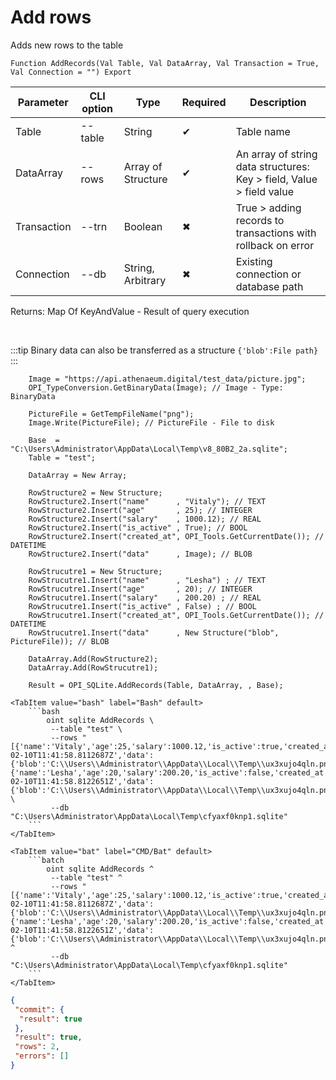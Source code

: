 ﻿---
sidebar_position: 3
---


# Add rows
 Adds new rows to the table



`Function AddRecords(Val Table, Val DataArray, Val Transaction = True, Val Connection = "") Export`

  | Parameter | CLI option | Type | Required | Description |
  |-|-|-|-|-|
  | Table | --table | String | &#x2714; | Table name |
  | DataArray | --rows | Array of Structure | &#x2714; | An array of string data structures: Key > field, Value > field value |
  | Transaction | --trn | Boolean | &#x2716; | True > adding records to transactions with rollback on error |
  | Connection | --db | String, Arbitrary | &#x2716; | Existing connection or database path |

  
  Returns:  Map Of KeyAndValue - Result of query execution

<br/>

:::tip
Binary data can also be transferred as a structure `{'blob':File path}`
:::
<br/>



```bsl title="1C:Enterprise/OneScript code example"
    Image = "https://api.athenaeum.digital/test_data/picture.jpg";
    OPI_TypeConversion.GetBinaryData(Image); // Image - Type: BinaryData

    PictureFile = GetTempFileName("png");
    Image.Write(PictureFile); // PictureFile - File to disk

    Base  = "C:\Users\Administrator\AppData\Local\Temp\v8_80B2_2a.sqlite";
    Table = "test";

    DataArray = New Array;

    RowStructure2 = New Structure;
    RowStructure2.Insert("name"      , "Vitaly"); // TEXT
    RowStructure2.Insert("age"       , 25); // INTEGER
    RowStructure2.Insert("salary"    , 1000.12); // REAL
    RowStructure2.Insert("is_active" , True); // BOOL
    RowStructure2.Insert("created_at", OPI_Tools.GetCurrentDate()); // DATETIME
    RowStructure2.Insert("data"      , Image); // BLOB

    RowStrucutre1 = New Structure;
    RowStrucutre1.Insert("name"      , "Lesha") ; // TEXT
    RowStrucutre1.Insert("age"       , 20); // INTEGER
    RowStrucutre1.Insert("salary"    , 200.20) ; // REAL
    RowStrucutre1.Insert("is_active" , False) ; // BOOL
    RowStrucutre1.Insert("created_at", OPI_Tools.GetCurrentDate()); // DATETIME
    RowStrucutre1.Insert("data"      , New Structure("blob", PictureFile)); // BLOB

    DataArray.Add(RowStructure2);
    DataArray.Add(RowStrucutre1);

    Result = OPI_SQLite.AddRecords(Table, DataArray, , Base);
```
 

 <Tabs>
  
    <TabItem value="bash" label="Bash" default>
        ```bash
            oint sqlite AddRecords \
             --table "test" \
             --rows "[{'name':'Vitaly','age':25,'salary':1000.12,'is_active':true,'created_at':'2025-02-10T11:41:58.8112687Z','data':{'blob':'C:\\Users\\Administrator\\AppData\\Local\\Temp\\ux3xujo4qln.png'}},{'name':'Lesha','age':20,'salary':200.20,'is_active':false,'created_at':'2025-02-10T11:41:58.8122651Z','data':{'blob':'C:\\Users\\Administrator\\AppData\\Local\\Temp\\ux3xujo4qln.png'}}]" \
             --db "C:\Users\Administrator\AppData\Local\Temp\cfyaxf0knp1.sqlite"
        ```
    </TabItem>
  
    <TabItem value="bat" label="CMD/Bat" default>
        ```batch
            oint sqlite AddRecords ^
             --table "test" ^
             --rows "[{'name':'Vitaly','age':25,'salary':1000.12,'is_active':true,'created_at':'2025-02-10T11:41:58.8112687Z','data':{'blob':'C:\\Users\\Administrator\\AppData\\Local\\Temp\\ux3xujo4qln.png'}},{'name':'Lesha','age':20,'salary':200.20,'is_active':false,'created_at':'2025-02-10T11:41:58.8122651Z','data':{'blob':'C:\\Users\\Administrator\\AppData\\Local\\Temp\\ux3xujo4qln.png'}}]" ^
             --db "C:\Users\Administrator\AppData\Local\Temp\cfyaxf0knp1.sqlite"
        ```
    </TabItem>
</Tabs>


```json title="Result"
{
 "commit": {
  "result": true
 },
 "result": true,
 "rows": 2,
 "errors": []
}
```

